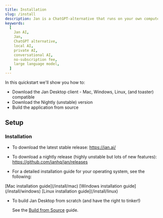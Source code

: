 ```yaml
---
title: Installation
slug: /install
description: Jan is a ChatGPT-alternative that runs on your own computer, with a local API server.
keywords:
  [
    Jan AI,
    Jan,
    ChatGPT alternative,
    local AI,
    private AI,
    conversational AI,
    no-subscription fee,
    large language model,
  ]
---
```



In this quickstart we'll show you how to:

- Download the Jan Desktop client - Mac, Windows, Linux, (and toaster) compatible
- Download the Nightly (unstable) version
- Build the application from source

## Setup

### Installation

- To download the latest stable release: https://jan.ai/

- To download a nightly release (highly unstable but lots of new features): https://github.com/janhq/jan/releases

- For a detailed installation guide for your operating system, see the following:

<Tabs groupId="operating-systems">
  <TabItem value="mac" label="macOS">
    [Mac installation guide](/install/mac)
  </TabItem>
  <TabItem value="win" label="Windows">
    [Windows installation guide](/install/windows)
  </TabItem>
  <TabItem value="linux" label="Linux">
    [Linux installation guide](/install/linux)
  </TabItem>
</Tabs>

- To build Jan Desktop from scratch (and have the right to tinker!)

  See the [Build from Source](/install/from-source) guide.
